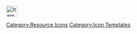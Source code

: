 [[File:Item Icon Medal.png|30px|link=Medal]]<noinclude>[[Category:Resource Icons]] [[Category:Icon Templates]]</noinclude>